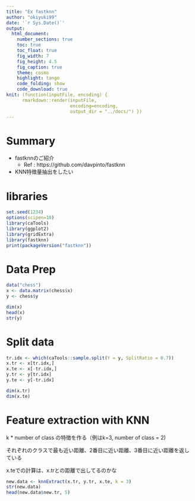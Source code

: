 ```yaml
---
title: "Ex fastknn"
author: "okiyuki99"
date: '`r Sys.Date()`'
output:
  html_document:
    number_sections: true
    toc: true
    toc_float: true
    fig_width: 7
    fig_height: 4.5
    fig_caption: true
    theme: cosmo
    highlight: tango
    code_folding: show
    code_download: true
knit: (function(inputFile, encoding) { 
      rmarkdown::render(inputFile,
                        encoding=encoding, 
                        output_dir = "../docs/") })
---
```


# Summary 

* fastknnのご紹介
    * Ref : https://github.com/davpinto/fastknn
* KNN特徴量抽出をしたい

# libraries

```r
set.seed(1234)
options(scipen=10)
library(caTools)
library(ggplot2)
library(gridExtra)
library(fastknn)
print(packageVersion("fastknn"))
```

# Data Prep

```r
data("chess")
x <- data.matrix(chess$x)
y <- chess$y
```

```r
dim(x)
head(x)
str(y)
```

# Split data

```r
tr.idx <- which(caTools::sample.split(Y = y, SplitRatio = 0.7))
x.tr <- x[tr.idx,]
x.te <- x[-tr.idx,]
y.tr <- y[tr.idx]
y.te <- y[-tr.idx]

dim(x.tr)
dim(x.te)
```


# Feature extraction with KNN

k * number of class の特徴を作る（例はk=3, number of class = 2)

それぞれのクラスで最も近い距離、2番目に近い距離、3番目に近い距離を返している

x.teでの計算は、x.trとの距離で出してるのかな

```r
new.data <- knnExtract(x.tr, y.tr, x.te, k = 3)
str(new.data)
head(new.data$new.tr, 5)
```


